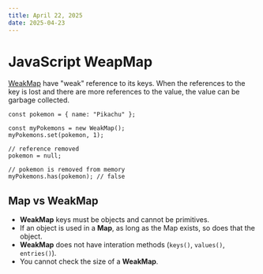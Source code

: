 ```yaml
---
title: April 22, 2025
date: 2025-04-23
---
```


# JavaScript WeapMap

[WeakMap](https://developer.mozilla.org/en-US/docs/Web/JavaScript/Reference/Global_Objects/WeakMap) have "weak" reference to its keys. When the references to the key is lost and there are more references to the value, the value can be garbage collected.

```tsx
const pokemon = { name: "Pikachu" };

const myPokemons = new WeakMap();
myPokemons.set(pokemon, 1);

// reference removed
pokemon = null;

// pokemon is removed from memory
myPokemons.has(pokemon); // false
```

## Map vs WeakMap

- **WeakMap** keys must be objects and cannot be primitives.
- If an object is used in a **Map**, as long as the Map exists, so does that the object.
- **WeakMap** does not have interation methods (`keys()`, `values()`, `entries()`).
- You cannot check the size of a **WeakMap**.
